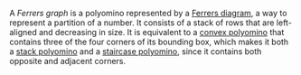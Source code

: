 A _Ferrers graph_ is a polyomino represented by a [Ferrers diagram][ferrers], a way to represent a partition of a number. It consists of a stack of rows that are left-aligned and decreasing in size. It is equivalent to a [convex polyomino](/classes/convex) that contains three of the four corners of its bounding box, which makes it both a [stack polyomino](/classes/stack) and a [staircase polyomino](/classes/staircase), since it contains both opposite and adjacent corners.

[ferrers]: https://en.wikipedia.org/wiki/Partition_(number_theory)#Ferrers_diagram
